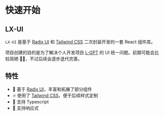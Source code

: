 # 快速开始

## LX-UI

`LX-UI` 是基于 [Radix UI](https://www.radix-ui.com) 和 [Tailwind CSS](https://tailwindcss.com/) 二次封装开发的一套 React 组件库。

项目创建的目的是为了解决个人开发项目 [L-GPT](https://chat.ltopx.com) 的 UI 统一问题。前期可能会比较简陋 🤣🤣，不过后续会逐步迭代完善。

## 特性

- 💎 基于 [Radix UI](https://www.radix-ui.com)，丰富和拓展了部分组件
- 🔥 使用了 [Tailwind CSS](https://tailwindcss.com)，便于后续样式定制
- 🎉 支持 Typescript
- 📱 支持响应式
